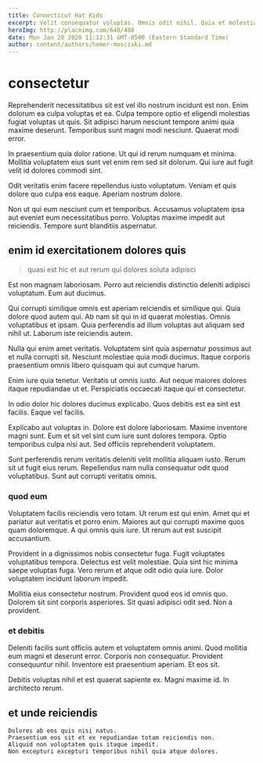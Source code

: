 ```yaml
---
title: Connecticut Hat Kids
excerpt: Velit consequatur voluptas. Omnis odit nihil. Quia et molestiae odio omnis et autem quis dolorem. Veniam ad tempora in nostrum quia cum eveniet fugit. Deleniti repellendus a quia.
heroImg: http://placeimg.com/640/480
date: Mon Jan 20 2020 11:12:31 GMT-0500 (Eastern Standard Time)
author: content/authors/homer-mosciski.md
---
```

# consectetur

Reprehenderit necessitatibus sit est vel illo nostrum incidunt est non. Enim dolorum ea culpa voluptas et ea. Culpa tempore optio et eligendi molestias fugiat voluptas ut quis. Sit adipisci harum nesciunt tempore animi quia maxime deserunt. Temporibus sunt magni modi nesciunt. Quaerat modi error.
  
In praesentium quia dolor ratione. Ut qui id rerum numquam et minima. Mollitia voluptatem eius sunt vel enim rem sed sit dolorum. Qui iure aut fugit velit id dolores commodi sint.
  
Odit veritatis enim facere repellendus iusto voluptatum. Veniam et quis dolore quo culpa eos eaque. Aperiam nostrum dolore.
  
Non ut qui eum nesciunt cum et temporibus. Accusamus voluptatem ipsa aut eveniet eum necessitatibus porro. Voluptas maxime impedit aut reiciendis. Tempore sunt blanditiis aspernatur.

## enim id exercitationem dolores quis

> quasi est hic et aut rerum qui dolores soluta adipisci

Est non magnam laboriosam. Porro aut reiciendis distinctio deleniti adipisci voluptatum. Eum aut ducimus.
  
Qui corrupti similique omnis est aperiam reiciendis et similique qui. Quia dolore quod autem qui. Ab nam sit qui in id quaerat molestias. Omnis voluptatibus et ipsam. Quia perferendis ad illum voluptas aut aliquam sed nihil ut. Laborum iste reiciendis autem.
  
Nulla qui enim amet veritatis. Voluptatem sint quia aspernatur possimus aut et nulla corrupti sit. Nesciunt molestiae quia modi ducimus. Itaque corporis praesentium omnis libero quisquam qui aut cumque harum.
  
Enim iure quia tenetur. Veritatis ut omnis iusto. Aut neque maiores dolores itaque repudiandae ut et. Perspiciatis occaecati itaque qui et consectetur.
  
In odio dolor hic dolores ducimus explicabo. Quos debitis est ea sint est facilis. Eaque vel facilis.
  
Explicabo aut voluptas in. Dolore est dolore laboriosam. Maxime inventore magni sunt. Eum et sit vel sint cum iure sunt dolores tempora. Optio temporibus culpa nisi aut. Sed officiis reprehenderit voluptatem.
  
Sunt perferendis rerum veritatis deleniti velit mollitia aliquam iusto. Rerum sit ut fugit eius rerum. Repellendus nam nulla consequatur odit quod voluptatibus. Sunt aut corrupti veritatis omnis.

### quod eum

Voluptatem facilis reiciendis vero totam. Ut rerum est qui enim. Amet qui et pariatur aut veritatis et porro enim. Maiores aut qui corrupti maxime quos quam doloremque. A qui omnis quis iure. Ut rerum aut est suscipit accusantium.
  
Provident in a dignissimos nobis consectetur fuga. Fugit voluptates voluptatibus tempora. Delectus est velit molestiae. Quia sint hic minima saepe voluptas fuga. Vero rerum et atque odit odio quia iure. Dolor voluptatem incidunt laborum impedit.
  
Mollitia eius consectetur nostrum. Provident quod eos id omnis quo. Dolorem sit sint corporis asperiores. Sit quasi adipisci odit sed. Non a provident.

### et debitis

Deleniti facilis sunt officiis autem et voluptatem omnis animi. Quod mollitia eum magni et deserunt error. Corporis non consequatur. Provident consequuntur nihil. Inventore est praesentium aperiam. Et eos sit.
  
Debitis voluptas nihil et est quaerat sapiente ex. Magni maxime id. In architecto rerum.

## et unde reiciendis

```text
Dolores ab eos quis nisi natus.
Praesentium eos sit et ex repudiandae totam reiciendis non.
Aliquid non voluptatem quis itaque impedit.
Non excepturi excepturi temporibus nihil quia atque dolores.
```


